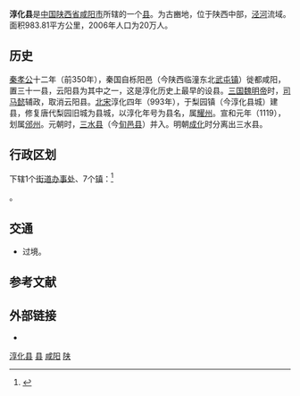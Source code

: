 {{Redirect2|淳化|宋太宗的淳化年号|淳化 (年号)}}
{{Infobox China County
|Belong = [[陕西省|陕西省]][[咸阳市|咸阳市]]
}}

'''淳化县'''是[[中国|中国]][[陕西省|陕西省]][[咸阳市|咸阳市]]所辖的一个[[县|县]]。为古豳地，位于陕西中部，[[泾河|泾河]]流域。面积983.81平方公里，2006年人口为20万人。

==历史==
[[秦孝公|秦孝公]]十二年（前350年），秦国自栎阳邑（今陕西临潼东北[[武屯镇|武屯镇]]）徙都咸阳，置三十一县，云阳县为其中之一，这是淳化历史上最早的设县。[[三国|三国]][[魏明帝|魏明帝]]时，[[司马懿|司马懿]]辅政，取消云阳县。[[北宋|北宋]]淳化四年（993年），于梨园镇（今淳化县城）建县，修复唐代梨园旧城为县城，以淳化年号为县名，属[[耀州_(唐朝)|耀州]]。宣和元年（1119），划属[[邠州_(彬县)|邠州]]。元朝时，[[三水县_(陕西)|三水县]]（今[[旬邑县|旬邑县]]）并入。明朝[[成化|成化]]时分离出三水县。

== 行政区划 ==
{{PAGENAMEBASE}}下辖1个[[街道办事处|街道办事处]]、7个[[镇|镇]]：<ref>{{PRC admin/ref sgc|61/04/30/000/000}}</ref>

{{PRC admin/children|61/04/30/000/000}}。

== 交通 ==
* {{中国国道名|211}}过境。

== 参考文献 ==
{{reflist}}

== 外部链接 ==
* {{Official website|http://www.snchunhua.gov.cn/|name=淳化县人民政府}}

{{陕西行政区划小作品}}
{{淳化县行政区划}}
{{咸阳市行政区划}}
{{陕西行政区划}}
{{国家级贫困县|前}}

[[Category:淳化县|]]
[[Category:咸阳区县市|县]]
[[Category:陕西省县份|咸阳]]
[[Category:原国家级贫困县|陕]]